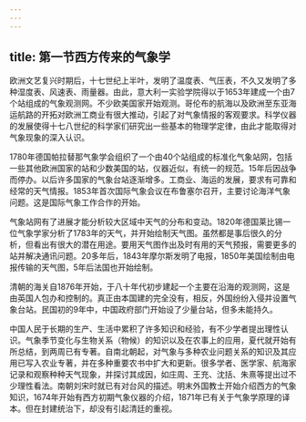 ```yaml
---
---
---
```

title: 第一节西方传来的气象学
---



欧洲文艺复兴时期后，十七世纪上半叶，发明了温度表、气压表，不久又发明了多种湿度表、风速表、雨量器。由此，意大利一实验学院得以于1653年建成一个由7个站组成的气象观测网。不少欧美国家开始观测。哥伦布的航海以及欧洲至东亚海运航路的开拓对欧洲工商业有很大推动，引起了对气象情报的客观要求。科学仪器的发展使得十七八世纪的科学家们研究出一些基本的物理学定律，由此才能取得对气象现象的深入认识。

1780年德国帕拉替那气象学会组织了一个由40个站组成的标准化气象站网，包括一些其他欧洲国家的站和少数美国的站，仪器近似，有统一的规范。15年后因战争而停办。以后许多国家的气象台站逐渐增多。工商业、海运的发展，要求有可靠和经常的天气情报。1853年首次国际气象会议在布鲁塞尔召开，主要讨论海洋气象问题。这是国际气象工作合作的开始。

气象站网有了进展才能分析较大区域中天气的分布和变动。1820年德国莱比锡一位气象学家分析了1783年的天气，并开始绘制天气图。虽然都是事后很久的分析，但看出有很大的潜在用途。要用天气图作出及时有用的天气预报，需要更多的站并解决通讯问题。20多年后，1843年摩尔斯发明了电报，1850年美国绘制由电报传输的天气图，5年后法国也开始绘制。

清朝的海关自1876年开始，于八十年代初步建起一个主要在沿海的观测网，这是由英国人包办和控制的。真正由本国建的完全没有，相反，外国纷纷入侵并设置气象台站。民国初的9年中，中国政府部门开始设了少量台站，但多未能持久。

中国人民于长期的生产、生活中累积了许多知识和经验，有不少学者提出理性认识。气象季节变化与生物关系（物候）的知识以及在农事上的应用，夏代就开始有所总结，到两周已有专著。自南北朝起，对气象与多种农业问题关系的知识及其应用已写入农业专著，并在多种重要农书中扩大和更新。很多学者、医学家、航海家记录和观察种种天气现象，并探讨其成因，如庄周、王充、沈括、朱熹等提出过不少理性看法。南朝刘宋时就已有对台风的描述。明末外国教士开始介绍西方的气象知识，1674年开始有西方初期气象仪器的介绍，1871年已有关于气象学原理的译本。但在封建统治下，却没有引起清廷的重视。